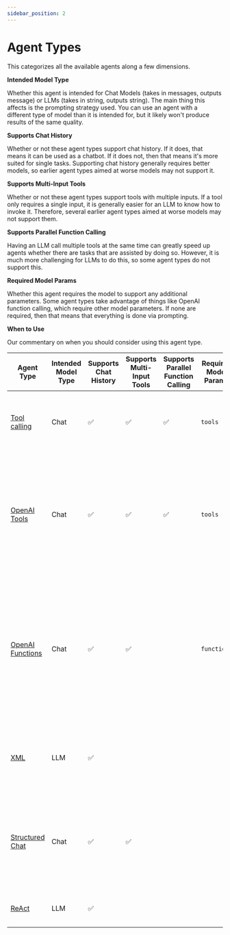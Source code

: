 ```yaml
---
sidebar_position: 2
---
```


# Agent Types

This categorizes all the available agents along a few dimensions.

**Intended Model Type**

Whether this agent is intended for Chat Models (takes in messages, outputs message) or LLMs (takes in string, outputs string).
The main thing this affects is the prompting strategy used. You can use an agent with a different type of model than it is intended for,
but it likely won't produce results of the same quality.

**Supports Chat History**

Whether or not these agent types support chat history. If it does, that means it can be used as a chatbot.
If it does not, then that means it's more suited for single tasks. Supporting chat history generally requires better models,
so earlier agent types aimed at worse models may not support it.

**Supports Multi-Input Tools**

Whether or not these agent types support tools with multiple inputs. If a tool only requires a single input,
it is generally easier for an LLM to know how to invoke it. Therefore, several earlier agent types aimed at worse models may not support them.

**Supports Parallel Function Calling**

Having an LLM call multiple tools at the same time can greatly speed up agents whether there are tasks that are assisted by doing so.
However, it is much more challenging for LLMs to do this, so some agent types do not support this.

**Required Model Params**

Whether this agent requires the model to support any additional parameters.
Some agent types take advantage of things like OpenAI function calling, which require other model parameters.
If none are required, then that means that everything is done via prompting.

**When to Use**

Our commentary on when you should consider using this agent type.

| Agent Type                                                                  | Intended Model Type | Supports Chat History | Supports Multi-Input Tools | Supports Parallel Function Calling | Required Model Params | When to Use                                                                                                                                                  |
| --------------------------------------------------------------------------- | ------------------- | --------------------- | -------------------------- | ---------------------------------- | --------------------- | ------------------------------------------------------------------------------------------------------------------------------------------------------------ |
| [Tool calling](/docs/modules/agents/agent_types/tool_calling)               | Chat                | ✅                    | ✅                         | ✅                                 | `tools`               | If you are using a [chat model that supports tool-calling](https://js.langchain.com/v0.1/docs/integrations/chat/#features-natively-supported)                |
| [OpenAI Tools](/docs/modules/agents/agent_types/openai_tools_agent)         | Chat                | ✅                    | ✅                         | ✅                                 | `tools`               | If you are using a recent OpenAI model (`1106` onwards). You can also use the generic tool-calling agent instead.                                            |
| [OpenAI Functions](/docs/modules/agents/agent_types/openai_functions_agent) | Chat                | ✅                    | ✅                         |                                    | `functions`           | If you are using an OpenAI model, or an open-source model that has been finetuned for function calling and exposes the same `functions` parameters as OpenAI |
| [XML](/docs/modules/agents/agent_types/xml)                                 | LLM                 | ✅                    |                            |                                    |                       | If you are using Anthropic models, or other models good at XML                                                                                               |
| [Structured Chat](/docs/modules/agents/agent_types/structured_chat)         | Chat                | ✅                    | ✅                         |                                    |                       | If you need to support tools with multiple inputs and are using a model that does not support function calling                                               |
| [ReAct](/docs/modules/agents/agent_types/react)                             | LLM                 | ✅                    |                            |                                    |                       | If you are using a simpler model                                                                                                                             |
